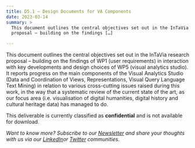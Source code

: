 ```yaml
---
title: D5.1 – Design Documents for VA Components
date: 2023-03-14
summary: >
  This document outlines the central objectives set out in the InTaVia research
  proposal – building on the findings […]

---
```

This document outlines the central objectives set out in the InTaVia research proposal – building on the findings of WP1 (user requirements) in interaction with key developments and design choices of WP5 (visual analytics studio). It reports progress on the main components of the Visual Analytics Studio (Data and Coordination of Views, Representations, Visual Query Language Text Mining) in relation to various cross-cutting issues raised during this work, in the way that a systematic review of the current state of the art, as our focus area (i.e. visualisation of digital humanities, digital history and cultural heritage data) has managed to do.

This deliverable is currently classified as **confidential** and is not available for download.

*Want to know more? Subscribe to our [Newsletter](https://intavia.eu/subscribe/) and share your thoughts with us via our [LinkedIn](https://www.linkedin.com/company/project-intavia)or [Twitter](https://twitter.com/projectintavia) communities.*
